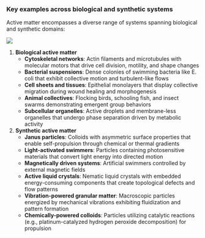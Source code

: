### Key examples across biological and synthetic systems

Active matter encompasses a diverse range of systems spanning biological and synthetic domains:

![](../assets/images/lecture01/41526_2022_230_Fig1_HTML.png.webp)



1. **Biological active matter**
   - **Cytoskeletal networks**: Actin filaments and microtubules with molecular motors that drive cell division, motility, and shape changes
   - **Bacterial suspensions**: Dense colonies of swimming bacteria like E. coli that exhibit collective motion and turbulent-like flows
   - **Cell sheets and tissues**: Epithelial monolayers that display collective migration during wound healing and morphogenesis
   - **Animal collectives**: Flocking birds, schooling fish, and insect swarms demonstrating emergent group behaviors
   - **Subcellular organelles**: Active droplets and membrane-less organelles that undergo phase separation driven by metabolic activity

2. **Synthetic active matter**
   - **Janus particles**: Colloids with asymmetric surface properties that enable self-propulsion through chemical or thermal gradients
   - **Light-activated swimmers**: Particles containing photosensitive materials that convert light energy into directed motion
   - **Magnetically driven systems**: Artificial swimmers controlled by external magnetic fields
   - **Active liquid crystals**: Nematic liquid crystals with embedded energy-consuming components that create topological defects and flow patterns
   - **Vibration-powered granular matter**: Macroscopic particles energized by mechanical vibrations exhibiting fluidization and pattern formation
   - **Chemically-powered colloids**: Particles utilizing catalytic reactions (e.g., platinum-catalyzed hydrogen peroxide decomposition) for propulsion

